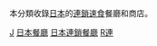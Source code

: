 本分類收錄[[日本|日本]]的[[連鎖店|連鎖]][[速食|速食]]餐廳和商店。

[[Category:各國速食餐廳|J]]
[[Category:日本餐廳|]]
[[Category:日本連鎖餐廳|]]
[[Category:日本食品公司|R連]]